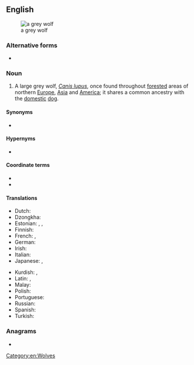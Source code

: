 ==English==
{{wikipedia}}
[[File:Canis lupus lupus prague zoo.jpg|thumb|a grey wolf]]

===Alternative forms===
* {{alter|en|gray wolf||US}}

===Noun===
{{en-noun|grey wolves}}

# A large grey wolf, ''[[Canis lupus]]'', once found throughout [[forested]] areas of northern [[Europe]], [[Asia]] and [[America]]; it shares a common ancestry with the [[domestic]] [[dog]].

====Synonyms====
* {{l|en|timber wolf}}

====Hypernyms====
* {{l|en|wolf}}

====Coordinate terms====
* {{l|en|eastern wolf}}
* {{l|en|red wolf}}

====Translations====
{{trans-top|a large grey wolf}}
* Dutch: {{t+|nl|wolf|m}}
* Dzongkha: {{t-needed|dz}}
* Estonian: {{t+|et|hunt}}, {{t|et|hall hunt}}, {{t+|et|susi}}
* Finnish: {{t+|fi|susi}}
* French: {{t|fr|loup commun|m}}, {{t+|fr|loup}}
* German: {{t+|de|Wolf|m}}
* Irish: {{t|ga|faolchú liath|m}}
* Italian: {{t+|it|lupo|m}}
* Japanese: {{t+|ja|タイリクオオカミ|tr=tairiku ōkami}}, {{t+|ja|ハイイロオオカミ|tr=haiiro ōkami}}
{{trans-mid}}
* Kurdish: {{t+|kmr|gur}}, {{t+|kmr|gurg}}
* Latin: {{t+|la|lupus}}, {{t|la|Canis lupus|m}}
* Malay: {{t|ms|serigala kelabu}}
* Polish: {{t+|pl|wilk szary|m}}
* Portuguese: {{t|pt|lobo cinzento|m}}
* Russian: {{t+|ru|волк|m}}
* Spanish: {{t+|es|lobo|m}}
* Turkish: {{t|tr|boz kurt}}
{{trans-bottom}}

===Anagrams===
* {{anagrams|en|a=efglorwy|wolf-grey}}

[[Category:en:Wolves]]